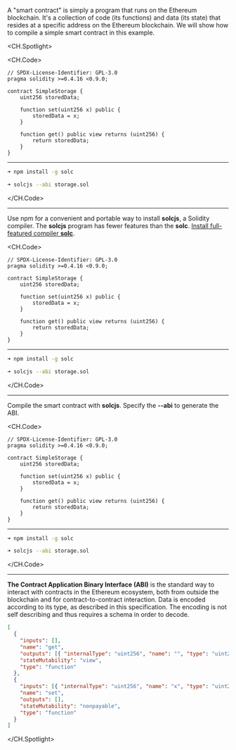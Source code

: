 A "smart contract" is simply a program that runs on the Ethereum blockchain. It's a collection of code (its functions) and data (its state) that resides at a specific address on the Ethereum blockchain.
We will show how to compile a simple smart contract in this example.

<CH.Spotlight>

<CH.Code>

```solidity storage.sol
// SPDX-License-Identifier: GPL-3.0
pragma solidity >=0.4.16 <0.9.0;

contract SimpleStorage {
    uint256 storedData;

    function set(uint256 x) public {
        storedData = x;
    }

    function get() public view returns (uint256) {
        return storedData;
    }
}
```

---

```sh console
➜ npm install -g solc

➜ solcjs --abi storage.sol
```

</CH.Code>

---

Use npm for a convenient and portable way to install **solcjs**, a Solidity compiler.
The **solcjs** program has fewer features than the **solc**. <ins>[Install full-featured compiler **solc**](https://docs.soliditylang.org/en/v0.8.12/installing-solidity.html)</ins>.

<CH.Code>

```solidity storage.sol
// SPDX-License-Identifier: GPL-3.0
pragma solidity >=0.4.16 <0.9.0;

contract SimpleStorage {
    uint256 storedData;

    function set(uint256 x) public {
        storedData = x;
    }

    function get() public view returns (uint256) {
        return storedData;
    }
}
```

---

```sh console focus=1
➜ npm install -g solc

➜ solcjs --abi storage.sol
```

</CH.Code>

---

Compile the smart contract with **solcjs**. Specify the **--abi** to generate the ABI.

<CH.Code>

```solidity storage.sol
// SPDX-License-Identifier: GPL-3.0
pragma solidity >=0.4.16 <0.9.0;

contract SimpleStorage {
    uint256 storedData;

    function set(uint256 x) public {
        storedData = x;
    }

    function get() public view returns (uint256) {
        return storedData;
    }
}
```

---

```sh console focus=3
➜ npm install -g solc

➜ solcjs --abi storage.sol
```

</CH.Code>

---

**The Contract Application Binary Interface (ABI)** is the standard way to interact with contracts in the Ethereum ecosystem, both from outside the blockchain and for contract-to-contract interaction. Data is encoded according to its type, as described in this specification. The encoding is not self describing and thus requires a schema in order to decode.

```json SimpleStorage.abi
[
  {
    "inputs": [],
    "name": "get",
    "outputs": [{ "internalType": "uint256", "name": "", "type": "uint256" }],
    "stateMutability": "view",
    "type": "function"
  },
  {
    "inputs": [{ "internalType": "uint256", "name": "x", "type": "uint256" }],
    "name": "set",
    "outputs": [],
    "stateMutability": "nonpayable",
    "type": "function"
  }
]
```

</CH.Spotlight>
